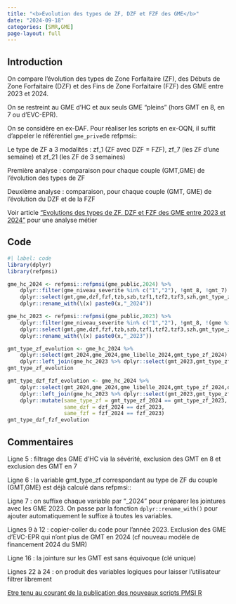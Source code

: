 ```yaml
---
title: "<b>Evolution des types de ZF, DZF et FZF des GME</b>"
date: "2024-09-18"
categories: [SMR,GME]
page-layout: full
---
```


## Introduction  

On compare l'évolution des types de Zone Forfaitaire (ZF), des Débuts de Zone Forfaitaire (DZF) et des Fins de Zone Forfaitaire (FZF) des GME entre 2023 et 2024.  

On se restreint au GME d'HC et aux seuls GME "pleins" (hors GMT en 8, en 7 ou d'EVC-EPR).  

On se considère en ex-DAF. Pour réaliser les scripts en ex-OQN, il suffit d'appeler le référentiel `gme_prive`de refpmsi::   

Le type de ZF a 3 modalités : zf_1 (ZF avec DZF = FZF), zf_7 (les ZF d'une semaine) et zf_21 (les ZF de 3 semaines)  

Première analyse : comparaison pour chaque couple (GMT,GME) de l'évolution des types de ZF  

Deuxième analyse : comparaison, pour chaque couple (GMT, GME) de l'évolution du DZF et de la FZF  

Voir article ["Evolutions des types de ZF, DZF et FZF des GME entre 2023 et 2024"](https://www.lespmsi.com/evolutions-des-types-de-zf-dzf-et-fzf-des-gme-entre-2023-et-2024/){target="_blank"}  pour une analyse métier  

## Code  

```r
#| label: code
library(dplyr)
library(refpmsi)

gme_hc_2024 <- refpmsi::refpmsi(gme_public,2024) %>% 
    dplyr::filter(gme_niveau_severite %in% c("1","2"), !gmt_8, !gmt_7) %>% 
    dplyr::select(gmt,gme,dzf,fzf,tzb,szb,tzf1,tzf2,tzf3,szh,gmt_type_zf,gme_libelle) %>% 
    dplyr::rename_with(\(x) paste0(x,"_2024"))

gme_hc_2023 <- refpmsi::refpmsi(gme_public,2023) %>% 
    dplyr::filter(gme_niveau_severite %in% c("1","2"), !gmt_8, !(gme %in% c("0103SC1","0103SC2"))) %>% 
    dplyr::select(gmt,gme,dzf,fzf,tzb,szb,tzf1,tzf2,tzf3,szh,gmt_type_zf) %>% 
    dplyr::rename_with(\(x) paste0(x,"_2023"))

gmt_type_zf_evolution <- gme_hc_2024 %>% 
    dplyr::select(gmt_2024,gme_2024,gme_libelle_2024,gmt_type_zf_2024) %>% 
    dplyr::left_join(gme_hc_2023 %>% dplyr::select(gmt_2023,gmt_type_zf_2023), by = join_by(gmt_2024 == gmt_2023))
gmt_type_zf_evolution

gmt_type_dzf_fzf_evolution <- gme_hc_2024 %>% 
    dplyr::select(gmt_2024,gme_2024,gme_libelle_2024,gmt_type_zf_2024,dzf_2024,fzf_2024) %>% 
    dplyr::left_join(gme_hc_2023 %>% dplyr::select(gmt_2023,gmt_type_zf_2023,dzf_2023,fzf_2023), by = join_by(gmt_2024 == gmt_2023)) %>% 
    dplyr::mutate(same_type_zf = gmt_type_zf_2024 == gmt_type_zf_2023,
                  same_dzf = dzf_2024 == dzf_2023,
                  same_fzf = fzf_2024 == fzf_2023)
gmt_type_dzf_fzf_evolution
```

## Commentaires  

Ligne 5 : filtrage des GME d'HC via la sévérité, exclusion des GMT en 8 et exclusion des GMT en 7  

Ligne 6 : la variable gmt_type_zf correspondant au type de ZF du couple (GMT,GME) est déjà calculé dans refpmsi::  

Ligne 7 : on suffixe chaque variable par "_2024" pour préparer les jointures avec les GME 2023. On passe par la fonction `dplyr::rename_with()` pour ajouter automatiquement le suffixe à toutes les variables.  

Lignes 9 à 12 : copier-coller du code pour l'année 2023. Exclusion des GME d'EVC-EPR qui n'ont plus de GMT en 2024 (cf nouveau modèle de financement 2024 du SMR)  

Ligne 16 : la jointure sur les GMT est sans équivoque (clé unique)  

Lignes 22 à 24 : on produit des variables logiques pour laisser l'utilisateur filtrer librement  

[Etre tenu au courant de la publication des nouveaux scripts PMSI R](http://www.lespmsi.com/scripts-pmsi-r/){target="_blank"}  
